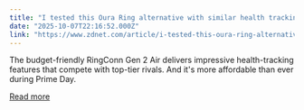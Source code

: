 ```yaml
---
title: "I tested this Oura Ring alternative with similar health tracking features but at half the price"
date: "2025-10-07T22:16:52.000Z"
link: "https://www.zdnet.com/article/i-tested-this-oura-ring-alternative-with-similar-health-tracking-features-but-at-half-the-price/"
---
```


The budget-friendly RingConn Gen 2 Air delivers impressive health-tracking features that compete with top-tier rivals. And it's more affordable than ever during Prime Day.

[Read more](https://www.zdnet.com/article/i-tested-this-oura-ring-alternative-with-similar-health-tracking-features-but-at-half-the-price/)
